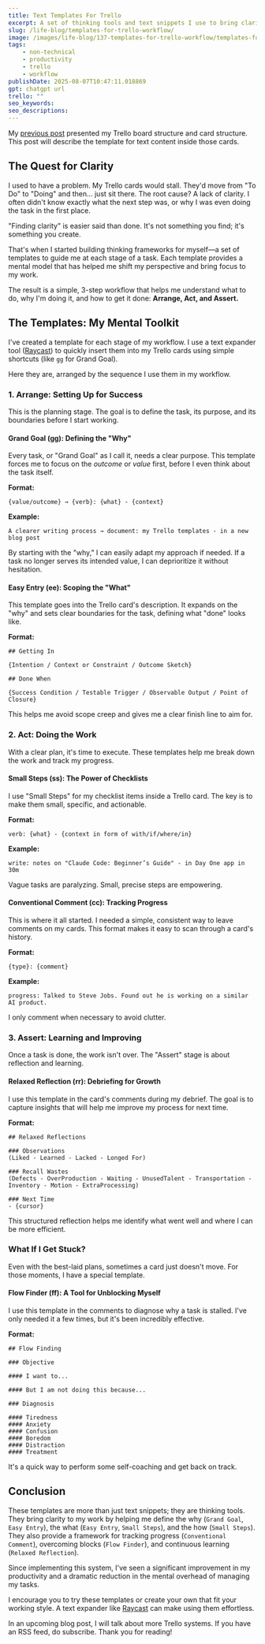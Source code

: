 ```yaml
---
title: Text Templates For Trello
excerpt: A set of thinking tools and text snippets I use to bring clarity at every stage of my workflow — from arranging ideas to asserting outcomes.
slug: /life-blog/templates-for-trello-workflow/
image: /images/life-blog/137-templates-for-trello-workflow/templates-for-trello-workflow-raycast-snippet.png
tags:
    - non-technical
    - productivity
    - trello
    - workflow
publishDate: 2025-08-07T10:47:11.018869
gpt: chatgpt url
trello: ""
seo_keywords: 
seo_descriptions: 
---
```


My [previous post](/life-blog/how-i-use-trello/) presented my Trello board structure and card structure. This post will describe the template for text content inside those cards.

## The Quest for Clarity

I used to have a problem. My Trello cards would stall. They'd move from "To Do" to "Doing" and then... just sit there. The root cause? A lack of clarity. I often didn't know exactly what the next step was, or why I was even doing the task in the first place.

"Finding clarity" is easier said than done. It's not something you find; it's something you create.

That's when I started building thinking frameworks for myself—a set of templates to guide me at each stage of a task. Each template provides a mental model that has helped me shift my perspective and bring focus to my work.

The result is a simple, 3-step workflow that helps me understand what to do, why I'm doing it, and how to get it done: **Arrange, Act, and Assert.**

## The Templates: My Mental Toolkit

I've created a template for each stage of my workflow. I use a text expander tool ([Raycast](https://www.raycast.com)) to quickly insert them into my Trello cards using simple shortcuts (like `gg` for Grand Goal).

Here they are, arranged by the sequence I use them in my workflow.

### 1. Arrange: Setting Up for Success

This is the planning stage. The goal is to define the task, its purpose, and its boundaries before I start working.

#### Grand Goal (gg): Defining the "Why"

Every task, or "Grand Goal" as I call it, needs a clear purpose. This template forces me to focus on the *outcome* or *value* first, before I even think about the task itself.

**Format:**
```
{value/outcome} → {verb}: {what} - {context}
```

**Example:**
```
A clearer writing process → document: my Trello templates - in a new blog post
```

By starting with the "why," I can easily adapt my approach if needed. If a task no longer serves its intended value, I can deprioritize it without hesitation.

#### Easy Entry (ee): Scoping the "What"

This template goes into the Trello card's description. It expands on the "why" and sets clear boundaries for the task, defining what "done" looks like.

**Format:**
```
## Getting In

{Intention / Context or Constraint / Outcome Sketch}

## Done When

{Success Condition / Testable Trigger / Observable Output / Point of Closure}
```

This helps me avoid scope creep and gives me a clear finish line to aim for.

### 2. Act: Doing the Work

With a clear plan, it's time to execute. These templates help me break down the work and track my progress.

#### Small Steps (ss): The Power of Checklists

I use "Small Steps" for my checklist items inside a Trello card. The key is to make them small, specific, and actionable.

**Format:**
```
verb: {what} - {context in form of with/if/where/in}
```

**Example:**
```
write: notes on "Claude Code: Beginner’s Guide" - in Day One app in 30m
```
Vague tasks are paralyzing. Small, precise steps are empowering.

#### Conventional Comment (cc): Tracking Progress

This is where it all started. I needed a simple, consistent way to leave comments on my cards. This format makes it easy to scan through a card's history.

**Format:**
```
{type}: {comment}
```

**Example:**
```
progress: Talked to Steve Jobs. Found out he is working on a similar AI product.
```
I only comment when necessary to avoid clutter.

### 3. Assert: Learning and Improving

Once a task is done, the work isn't over. The "Assert" stage is about reflection and learning.

#### Relaxed Reflection (rr): Debriefing for Growth

I use this template in the card's comments during my debrief. The goal is to capture insights that will help me improve my process for next time.

**Format:**
```
## Relaxed Reflections

### Observations
(Liked - Learned - Lacked - Longed For)

### Recall Wastes
(Defects - OverProduction - Waiting - UnusedTalent - Transportation - Inventory - Motion - ExtraProcessing)

### Next Time
- {cursor}
```

This structured reflection helps me identify what went well and where I can be more efficient.

### What If I Get Stuck?

Even with the best-laid plans, sometimes a card just doesn't move. For those moments, I have a special template.

#### Flow Finder (ff): A Tool for Unblocking Myself

I use this template in the comments to diagnose why a task is stalled. I've only needed it a few times, but it's been incredibly effective.

**Format:**
```
## Flow Finding

### Objective

#### I want to...

#### But I am not doing this because...

### Diagnosis

#### Tiredness
#### Anxiety
#### Confusion
#### Boredom
#### Distraction
#### Treatment
```

It's a quick way to perform some self-coaching and get back on track.

## Conclusion

These templates are more than just text snippets; they are thinking tools. They bring clarity to my work by helping me define the why (`Grand Goal`, `Easy Entry`), the what (`Easy Entry`, `Small Steps`), and the how (`Small Steps`). They also provide a framework for tracking progress (`Conventional Comment`), overcoming blocks (`Flow Finder`), and continuous learning (`Relaxed Reflection`).

Since implementing this system, I've seen a significant improvement in my productivity and a dramatic reduction in the mental overhead of managing my tasks.

I encourage you to try these templates or create your own that fit your working style. A text expander like [Raycast](https://www.raycast.com) can make using them effortless.

In an upcoming blog post, I will talk about more Trello systems. If you have an RSS feed, do subscribe. Thank you for reading!
